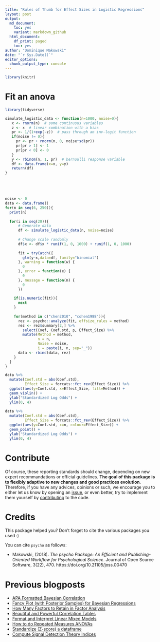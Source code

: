 ```yaml
---
title: "Rules of Thumb for Effect Sizes in Logistic Regressions"
layout: post
output:
  md_document:
    toc: yes
    variant: markdown_github
  html_document:
    df_print: paged
    toc: yes
author: "Dominique Makowski"
date: "`r Sys.Date()`"
editor_options: 
  chunk_output_type: console
---
```



```r
library(knitr)
```



# Fit an anova

```r
library(tidyverse)

simulate_logistic_data <- function(n=1000, noise=0){
   x <- rnorm(n)  # some continuous variables 
   z <- x  # linear combination with a bias
   pr <- 1/(1+exp(-z))  # pass through an inv-logit function
   if(noise != 0){
     pr <- pr + rnorm(n, 0, noise*sd(pr))
     pr[pr > 1] <- 1
     pr[pr < 0] <- 0
   }
   y <- rbinom(n, 1, pr)  # bernoulli response variable
   df <- data.frame(x=x, y=y)
   return(df)
}





noise <- 0
data <- data.frame()
for(n in seq(6, 250)){
  print(n)
  
  for(i in seq(20)){
      # Generate data
      df <- simulate_logistic_data(n, noise=noise)
      
      # Change scale randomly
      df$x <- df$x * runif(1, 0, 1000) + runif(1, 0, 1000)
      
      fit = tryCatch({
        glm(y~x,data=df, family="binomial")
      }, warning = function(w) {
        0
      }, error = function(e) {
        0
      }, message = function(m) {
        0
      })
  
    if(is.numeric(fit)){
      next
    }
      
    for(method in c("chen2010", "cohen1988")){
      rez <- psycho::analyze(fit, effsize_rules = method)
      rez <- rez$summary[2,] %>% 
        select(Coef, Coef.std, p, Effect_Size) %>% 
        mutate(Method = method,
               n = n,
               Noise = noise,
               i = paste(i, n, sep="_"))
      data <- rbind(data, rez)
    }
  }
}

data %>% 
  mutate(Coef.std = abs(Coef.std),
         Effect_Size = forcats::fct_rev(Effect_Size)) %>% 
  ggplot(aes(y=Coef.std, x=Effect_Size, fill=Method)) +
  geom_violin() +
  ylab("Standardized Log Odds") +
  ylim(0, 4)
  
data %>% 
  mutate(Coef.std = abs(Coef.std),
         Effect_Size = forcats::fct_rev(Effect_Size)) %>% 
  ggplot(aes(y=Coef.std, x=n, colour=Effect_Size)) +
  geom_point() +
  ylab("Standardized Log Odds") +
  ylim(0, 4)
```












# Contribute

Of course, these reporting standards should change, depending on new expert recommandations or official guidelines. **The goal of this package is to flexibly adaptive to new changes and good practices evolution**. Therefore, if you have any advices, opinions or such, we encourage you to either let us know by opening an [issue](https://github.com/neuropsychology/psycho.R/issues), or even better, try to implement them yourself by [contributing](https://github.com/neuropsychology/psycho.R/blob/master/.github/CONTRIBUTING.md) to the code. 


# Credits

This package helped you? Don't forget to cite the various packages you used :)

You can cite `psycho` as follows:

- Makowski, (2018). *The psycho Package: An Efficient and Publishing-Oriented Workflow for Psychological Science*. Journal of Open Source Software, 3(22), 470. https://doi.org/10.21105/joss.00470


# Previous blogposts

- [APA Formatted Bayesian Correlation](https://neuropsychology.github.io/psycho.R/2018/06/11/bayesian_correlation.html)
- [Fancy Plot (with Posterior Samples) for Bayesian Regressions](https://neuropsychology.github.io/psycho.R/2018/06/03/plot_bayesian_model.html)
- [How Many Factors to Retain in Factor Analysis](https://neuropsychology.github.io/psycho.R/2018/05/24/n_factors.html)
- [Beautiful and Powerful Correlation Tables](https://neuropsychology.github.io/psycho.R/2018/05/20/correlation.html)
- [Format and Interpret Linear Mixed Models](https://neuropsychology.github.io/psycho.R/2018/05/10/interpret_mixed_models.html)
- [How to do Repeated Measures ANOVAs](https://neuropsychology.github.io/psycho.R/2018/05/01/repeated_measure_anovas.html)
- [Standardize (Z-score) a dataframe](https://neuropsychology.github.io/psycho.R/2018/03/29/standardize.html)
- [Compute Signal Detection Theory Indices](https://neuropsychology.github.io/psycho.R/2018/03/29/SDT.html)

